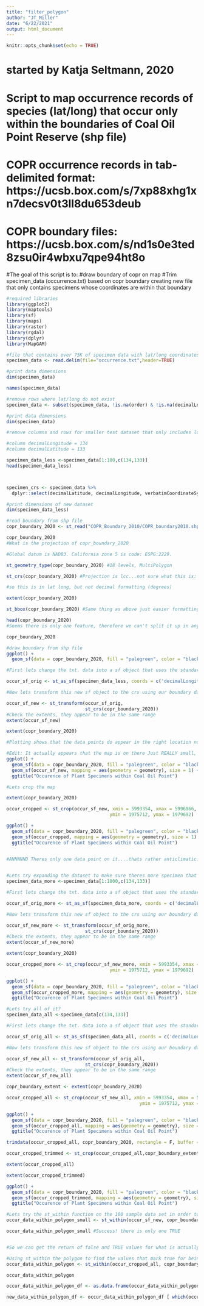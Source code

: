 ```yaml
---
title: "filter_polygon"
author: "JT_Miller"
date: "6/22/2021"
output: html_document
---
```


```r
knitr::opts_chunk$set(echo = TRUE)
```

# started by Katja Seltmann, 2020
# Script to map occurrence records of species (lat/long) that occur only within the boundaries of Coal Oil Point Reserve (shp file)
# COPR occurrence records in tab-delimited format: https://ucsb.box.com/s/7xp88xhg1xn7decsv0t3ll8du653deub
# COPR boundary files: https://ucsb.box.com/s/nd1s0e3ted8zsu0ir4wbxu7qpe94ht8o

#The goal of this script is to:
#draw boundary of copr on map
#Trim specimen_data (occurrence.txt) based on copr boundary creating new file that only contains specimens whose coordinates are within that boundary

```r
#required libraries
library(ggplot2)
library(maptools)
library(sf)
library(maps)
library(raster)
library(rgdal)
library(dplyr)
library(MapGAM)
```


```r
#file that contains over 75K of specimen data with lat/long coordinates
specimen_data <- read.delim(file="occurrence.txt",header=TRUE)
```


```r
#print data dimensions
dim(specimen_data)

names(specimen_data)

```

```r
#remove rows where lat/long do not exist
specimen_data <- subset(specimen_data, !is.na(order) & !is.na(decimalLongitude) & !is.na(decimalLatitude))


```


```r
#print data dimensions
dim(specimen_data)


```


```r
#remove columns and rows for smaller test dataset that only includes long and lat, and limit to only 100 rows for testing

#column decimalLongitude = 134
#column decimalLatitude = 133

specimen_data_less <-specimen_data[1:100,c(134,133)]
head(specimen_data_less)



specimen_crs <- specimen_data %>% 
  dplyr::select(decimalLatitude, decimalLongitude, verbatimCoordinateSystem )
```


```r
#print dimensions of new dataset
dim(specimen_data_less)

```

```r
#read boundary from shp file
copr_boundary_2020 <- st_read("COPR_Boundary_2010/COPR_boundary2010.shp") #Vector type. 

copr_boundary_2020
#What is the projection of copr_boundary_2020

#Global datum is NAD83. California zone 5 is code: ESPG:2229. 

st_geometry_type(copr_boundary_2020) #18 levels, MultiPolygon

st_crs(copr_boundary_2020) #Projection is lcc...not sure what this is: https://en.wikipedia.org/wiki/Lambert_conformal_conic_projection 

#so this is in lat long, but not decimal formatting (degrees)

extent(copr_boundary_2020) 

st_bbox(copr_boundary_2020) #Same thing as above just easier formatting on the boundary edges. 

head(copr_boundary_2020)
#Seems there is only one feature, therefore we can't split it up in any meaningful way to look at individual parts. 

copr_boundary_2020
```



```r
#draw boundary from shp file
ggplot() +
  geom_sf(data = copr_boundary_2020, fill = "palegreen", color = "black")


```
```r

#First lets change the txt. data into a sf object that uses the standard crs = 4326 for latlong. 

occur_sf_orig <- st_as_sf(specimen_data_less, coords = c('decimalLongitude', 'decimalLatitude'), crs = 4326)

#Now lets transform this new sf object to the crs using our boundary data 

occur_sf_new <- st_transform(occur_sf_orig, 
                             st_crs(copr_boundary_2020))
#Check the extents, they appear to be in the same range 
extent(occur_sf_new)

extent(copr_boundary_2020)
```

```r

#Plotting shows that the data points do appear in the right location now! We are not getting a display of the map however, lets see if we can troubleshoot this. 

#Edit: It actually appears that the map is on there Just REALLY small, Zooming in on this will help clear this up. 
ggplot() +
  geom_sf(data = copr_boundary_2020, fill = "palegreen", color = "black") +
  geom_sf(occur_sf_new, mapping = aes(geometry = geometry), size = 1) +
  ggtitle("Occurence of Plant Specimens within Coal Oil Point")
```
```r
#Lets crop the map

extent(copr_boundary_2020)

occur_cropped <- st_crop(occur_sf_new, xmin = 5993354, xmax = 5996966,
                                      ymin = 1975712, ymax = 1979692)

ggplot() +
  geom_sf(data = copr_boundary_2020, fill = "palegreen", color = "black") +
  geom_sf(occur_cropped, mapping = aes(geometry = geometry), size = 1) +
  ggtitle("Occurence of Plant Specimens within Coal Oil Point")


#ANNNNND Theres only one data point on it....thats rather anticlimatic....
  
```

```r
#Lets try expanding the dataset to make sure theres more specimen that show up?
specimen_data_more <-specimen_data[1:1000,c(134,133)]

#First lets change the txt. data into a sf object that uses the standard crs = 4326 for latlong. 

occur_sf_orig_more <- st_as_sf(specimen_data_more, coords = c('decimalLongitude', 'decimalLatitude'), crs = 4326)

#Now lets transform this new sf object to the crs using our boundary data 

occur_sf_new_more <- st_transform(occur_sf_orig_more, 
                             st_crs(copr_boundary_2020))
#Check the extents, they appear to be in the same range 
extent(occur_sf_new_more)

extent(copr_boundary_2020)


```

```r
occur_cropped_more <- st_crop(occur_sf_new_more, xmin = 5993354, xmax = 5996966,
                                      ymin = 1975712, ymax = 1979692)

ggplot() +
  geom_sf(data = copr_boundary_2020, fill = "palegreen", color = "black") +
  geom_sf(occur_cropped_more, mapping = aes(geometry = geometry), size = 1) +
  ggtitle("Occurence of Plant Specimens within Coal Oil Point")

```

```r
#Lets try all of it?
specimen_data_all <-specimen_data[c(134,133)]

```

```r

#First lets change the txt. data into a sf object that uses the standard crs = 4326 for latlong. 

occur_sf_orig_all <- st_as_sf(specimen_data_all, coords = c('decimalLongitude', 'decimalLatitude'), crs = 4326)

#Now lets transform this new sf object to the crs using our boundary data 

occur_sf_new_all <- st_transform(occur_sf_orig_all, 
                             st_crs(copr_boundary_2020))
#Check the extents, they appear to be in the same range 
extent(occur_sf_new_all)

copr_boundary_extent <- extent(copr_boundary_2020) 


```

```r
occur_cropped_all <- st_crop(occur_sf_new_all, xmin = 5993354, xmax = 5996966,
                                                 ymin = 1975712, ymax = 1979692)

ggplot() +
  geom_sf(data = copr_boundary_2020, fill = "palegreen", color = "black") +
  geom_sf(occur_cropped_all, mapping = aes(geometry = geometry), size = 1) +
  ggtitle("Occurence of Plant Specimens within Coal Oil Point")

```
```r
trimdata(occur_cropped_all, copr_boundary_2020, rectangle = F, buffer = 0.05) 
```

```r
occur_cropped_trimmed <- st_crop(occur_cropped_all,copr_boundary_extent)

extent(occur_cropped_all)

extent(occur_cropped_trimmed)
```

```r
ggplot() +
  geom_sf(data = copr_boundary_2020, fill = "palegreen", color = "black") +
  geom_sf(occur_cropped_trimmed, mapping = aes(geometry = geometry), size = 1) +
  ggtitle("Occurence of Plant Specimens within Coal Oil Point")
```













```r

#Lets try the st_within function on the 100 sample data set in order to see if there should only be one true output
occur_data_within_polygon_small <- st_within(occur_sf_new, copr_boundary_2020, sparse = FALSE) 

occur_data_within_polygon_small #Success! there is only one TRUE 


#So we can get the return of false and TRUE values for what is actually inside the polygon. Now we just need to find a way to associate the TRUE/FALSE outputs with their parent values and then subset a dataset with only TRUE outputs. 

```

```r

#Using st_within the polygon to find the values that mark true for being within the polygon. 
occur_data_within_polygon <- st_within(occur_cropped_all, copr_boundary_2020, sparse = FALSE) 

occur_data_within_polygon

occur_data_within_polygon_df <- as.data.frame(occur_data_within_polygon, xy = TRUE)

new_data_within_polygon_df <- occur_data_within_polygon_df [ which(occur_data_within_polygon_df$V1 == "TRUE")]


```




































  






  




  



